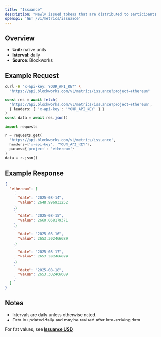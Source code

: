 ```yaml
---
title: "Issuance"
description: "Newly issued tokens that are distributed to participants (such as validators, miners, or stakers) as compensation for participating in consensus."
openapi: 'GET /v1/metrics/issuance'
---
```


## Overview

- **Unit:** native units
- **Interval:** daily
- **Source:** Blockworks

## Example Request

<CodeGroup>

```bash cURL
curl -H "x-api-key: YOUR_API_KEY" \
  "https://api.blockworks.com/v1/metrics/issuance?project=ethereum"
```

```typescript TypeScript
const res = await fetch(
  'https://api.blockworks.com/v1/metrics/issuance?project=ethereum',
  { headers: { 'x-api-key': 'YOUR_API_KEY' } }
)
const data = await res.json()
```

```python Python
import requests

r = requests.get(
  'https://api.blockworks.com/v1/metrics/issuance',
  headers={'x-api-key': 'YOUR_API_KEY'},
  params={'project': 'ethereum'}
)
data = r.json()
```

</CodeGroup>

## Example Response

```json
{
  "ethereum": [
    {
      "date": "2025-08-14",
      "value": 2648.996931252
    },
    {
      "date": "2025-08-15",
      "value": 2660.068179371
    },
    {
      "date": "2025-08-16",
      "value": 2653.302466689
    },
    {
      "date": "2025-08-17",
      "value": 2653.302466689
    },
    {
      "date": "2025-08-18",
      "value": 2653.302466689
    }
  ]
}
```

## Notes
- Intervals are daily unless otherwise noted.
- Data is updated daily and may be revised after late-arriving data.


<Note>For fiat values, see **[Issuance USD](./issuance-usd)**.</Note>